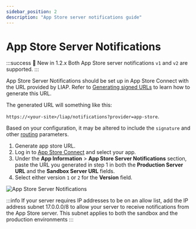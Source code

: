 ```yaml
---
sidebar_position: 2
description: "App Store server notifications guide"
---
```


# App Store Server Notifications

:::success 🎉 New in 1.2.x
Both App Store server notifications `v1` and `v2` are supported.
:::

App Store Server Notifications should be set up in App Store Connect with
the URL provided by LIAP. Refer to [Generating signed URLs](/docs/get-started/routing#generate-a-signed-url) to
learn how to
generate this URL.

The generated URL will something like this:

```https://<your-site>/liap/notifications?provider=app-store```.

Based on your configuration, it may be altered to include the `signature`
and other
[routing](/docs/get-started/routing) parameters.

1. Generate app store URL.
2. Log in to [App Store Connect](https://appstoreconnect.apple.com) and select your app.
3. Under the **App Information** > **App Store Server Notifications** section,
paste
the URL you generated in step 1 in both the **Production Server URL** and the
**Sandbox Server URL** fields.
4. Select either version `1` or `2` for the **Version** field.

![App Store Server Notifications](/img/server-notifications/app-store-screenshot.png)


:::info
If your server requires IP addresses to be on an allow list,
add the IP address subnet 17.0.0.0/8 to allow your server to receive notifications
from the App Store server. This subnet applies to both the sandbox and the production environments
:::
